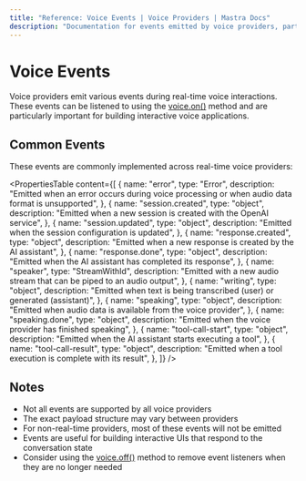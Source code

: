 ---
title: "Reference: Voice Events | Voice Providers | Mastra Docs"
description: "Documentation for events emitted by voice providers, particularly for real-time voice interactions."
---

# Voice Events

Voice providers emit various events during real-time voice interactions. These events can be listened to using the [voice.on()](./voice.on) method and are particularly important for building interactive voice applications.

## Common Events

These events are commonly implemented across real-time voice providers:

<PropertiesTable
  content={[
    {
      name: "error",
      type: "Error",
      description:
        "Emitted when an error occurs during voice processing or when audio data format is unsupported",
    },
    {
      name: "session.created",
      type: "object",
      description:
        "Emitted when a new session is created with the OpenAI service",
    },
    {
      name: "session.updated",
      type: "object",
      description: "Emitted when the session configuration is updated",
    },
    {
      name: "response.created",
      type: "object",
      description: "Emitted when a new response is created by the AI assistant",
    },
    {
      name: "response.done",
      type: "object",
      description: "Emitted when the AI assistant has completed its response",
    },
    {
      name: "speaker",
      type: "StreamWithId",
      description:
        "Emitted with a new audio stream that can be piped to an audio output",
    },
    {
      name: "writing",
      type: "object",
      description:
        "Emitted when text is being transcribed (user) or generated (assistant)",
    },
    {
      name: "speaking",
      type: "object",
      description:
        "Emitted when audio data is available from the voice provider",
    },
    {
      name: "speaking.done",
      type: "object",
      description: "Emitted when the voice provider has finished speaking",
    },
    {
      name: "tool-call-start",
      type: "object",
      description: "Emitted when the AI assistant starts executing a tool",
    },
    {
      name: "tool-call-result",
      type: "object",
      description: "Emitted when a tool execution is complete with its result",
    },
  ]}
/>

## Notes

- Not all events are supported by all voice providers
- The exact payload structure may vary between providers
- For non-real-time providers, most of these events will not be emitted
- Events are useful for building interactive UIs that respond to the conversation state
- Consider using the [voice.off()](./voice.off) method to remove event listeners when they are no longer needed
